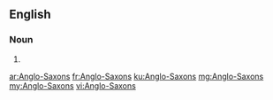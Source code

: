 {{also|anglosaxons|anglo-saxons}}
==English==

===Noun===
{{head|en|noun plural form}}

# {{plural of|Anglo-Saxon|lang=en}}

[[ar:Anglo-Saxons]]
[[fr:Anglo-Saxons]]
[[ku:Anglo-Saxons]]
[[mg:Anglo-Saxons]]
[[my:Anglo-Saxons]]
[[vi:Anglo-Saxons]]